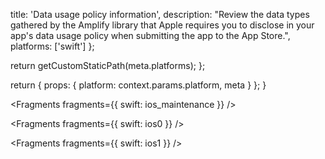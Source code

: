 
  title: 'Data usage policy information',
  description:
    "Review the data types gathered by the Amplify library that Apple requires you to disclose in your app's data usage policy when submitting the app to the App Store.",
  platforms: ['swift']
};

  return getCustomStaticPath(meta.platforms);
};

  return {
    props: {
      platform: context.params.platform,
      meta
    }
  };
}


<Fragments fragments={{ swift: ios_maintenance }} />


<Fragments fragments={{ swift: ios0 }} />


<Fragments fragments={{ swift: ios1 }} />
